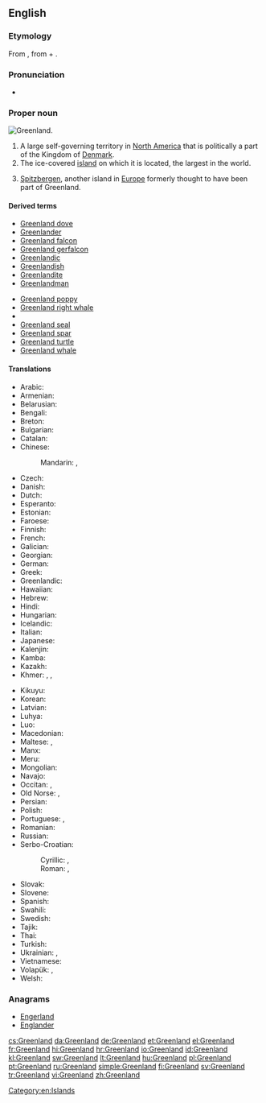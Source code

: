 ==English==

{{wikipedia}}

===Etymology===
{{wikipedia|Name of Greenland}}
From {{etyl|non}} {{term|Grœnland|lang=non}}, from {{term|grœnn||green|lang=non}} + {{term|land||land|lang=non}}.

===Pronunciation===
* {{a|UK|US}} {{IPA|/ˈɡriːn.lənd/|/ˈɡriːn.lænd/}}

===Proper noun===
[[Image:Greenland big.png|thumb|Greenland.]]
{{en-proper noun}}

# A large self-governing territory in [[North America]] that is politically a part of the Kingdom of [[Denmark]].
# The ice-covered [[island]] on which it is located, the largest in the world.
# {{obsolete}} [[Spitzbergen]], another island in [[Europe]] formerly thought to have been part of Greenland.

====Derived terms====
{{der-top}}
* [[Greenland dove]]
* [[Greenlander]]
* [[Greenland falcon]]
* [[Greenland gerfalcon]]
* [[Greenlandic]]
* [[Greenlandish]]
* [[Greenlandite]]
* [[Greenlandman]]
{{der-mid}}
* [[Greenland poppy]]
* [[Greenland right whale]]
* {{w|Greenland Sea}}
* [[Greenland seal]]
* [[Greenland spar]]
* [[Greenland turtle]]
* [[Greenland whale]]
{{der-bottom}}

====Translations====
{{trans-top|A large self-governing island in North America}}
* Arabic: {{t-|ar|جرينلاند|f|tr=grinlanda}}
* Armenian: {{t-|hy|Գրենլանդիա|tr=Grenlandia}}
* Belarusian: {{t-|be|Грэнландыя|f|tr=Hrenlándyja}}
* Bengali: {{t-|bn|গ্রিনল্যান্ড|sc=Beng}}
* Breton: {{t-|br|Greunland}}
* Bulgarian: {{t-|bg|Гренландия|f|tr=Grenlándija}}
* Catalan: {{t-|ca|Grenlàndia|f}}
* Chinese:
*: Mandarin: {{t-|cmn|格陵蘭|sc=Hani}}, {{t-|cmn|格陵兰|tr=Gélínglán|sc=Hani}}
* Czech: {{t+|cs|Grónsko|n}}
* Danish: {{t+|da|Grønland}}
* Dutch: {{t+|nl|Groenland}}
* Esperanto: {{t-|eo|Groenlando}}
* Estonian: {{t+|et|Gröönimaa}}
* Faroese: {{t-|fo|Grønland|n}}
* Finnish: {{t+|fi|Grönlanti}}
* French: {{t+|fr|Groenland|m}}
* Galician: {{t|gl|Grenlandia|f}}
* Georgian: {{t-|ka|გრენლანდია|tr=grenlandia|sc=Geor}}
* German: {{t+|de|Grönland|n}}
* Greek: {{t+|el|Γροιλανδία|f}}
* Greenlandic: {{t+|kl|Kalaallit Nunaat}}
* Hawaiian: {{tø|haw|ʻĀina ʻŌmaʻomaʻo}}
* Hebrew: {{t-|he|גרינלנד|tr=grinland}}
* Hindi: {{t+|hi|ग्रीनलैण्ड|tr=grīnlaiṇḍ}}
* Hungarian: {{t+|hu|Grönland}}
* Icelandic: {{t+|is|Grænland|n}}
* Italian: {{t+|it|Groenlandia|f}}
* Japanese: {{t+|ja|グリーンランド|tr=Gurīnrando}}
* Kalenjin: {{tø|kln|Grinlande}}
* Kamba: {{tø|kam|Grinlandi}}
* Kazakh: {{t-|kk|Гренландия|tr=Grenlándija|sc=Cyrl}}
* Khmer: {{t-|km|ប្រទេសបៃតង|sc=Khmr|tr=prɑteih bay tɑɑng}}, {{t-|km|ហ្គ្រិនលែនដ៍|sc=Khmr|tr=griinlɛɛn}}, {{t+|km|បៃតង|sc=Khmr}}
{{trans-mid}}
* Kikuyu: {{tø|ki|Grinlandi}}
* Korean: {{t+|ko|그린란드|tr=Geurinlandeu|sc=Hang}}
* Latvian: {{t-|lv|Grenlande}}
* Luhya: {{tø|luy|Grinlandi}}
* Luo: {{tø|luo|Grinland}}
* Macedonian: {{t-|mk|Гренланд|m|tr=Grénland}}
* Maltese: {{t-|mt|Greenland}}, {{t-|mt|Grinlend}}
* Manx: {{t-|gv|Greenlyn|f}}
* Meru: {{tø|mer|Grinlandi}}
* Mongolian: {{t-|mn|Гренланд|tr=Grenlánd|sc=Cyrl}}
* Navajo: {{tø|nv|Haʼaʼaahjí Hakʼaz Dineʼé bikéyah}}
* Occitan: {{t+|oc|Grenlàndia|f}}, {{t+|oc|Groenlàndia|f}}
* Old Norse: {{tø|non|Grǿnland|n}}, {{tø|non|Grǿnaland|n}}
* Persian: {{t-|fa|گرینلند|tr=grinland}}
* Polish: {{t+|pl|Grenlandia}}
* Portuguese: {{t+|pt|Groenlândia|f}}, {{t-|pt|Gronelândia|f}}
* Romanian: {{t-|ro|Groenlanda|f}}
* Russian: {{t-|ru|Гренландия|f|tr=Grenlándija}}
* Serbo-Croatian:
*: Cyrillic: {{t-|sh|Гренланд|m|sc=Cyrl}}, {{t-|sh|Гринланд|m|sc=Cyrl}}
*: Roman: {{t-|sh|Grenland|m}}, {{t-|sh|Grinland|m}} {{qualifier|Serbo-Croatian}}
* Slovak: {{t-|sk|Grónsko|n}}
* Slovene: {{t+|sl|Grenlandija|alt=Grénlándija|f}}
* Spanish: {{t+|es|Groenlandia|f}}
* Swahili: {{t+|sw|Grinlandi}}
* Swedish: {{t+|sv|Grönland|n}}
* Tajik: {{t-|tg|Гренландия|tr=Grenlándija|sc=Cyrl}}
* Thai: {{t-|th|กรีนแลนด์|tr=greenlaen}}
* Turkish: {{t+|tr|Grönland}}
* Ukrainian: {{t-|uk|Гренландія|f|tr=Hrenlándija}}, {{t-|uk|Ґренландія|f|tr=Grenlándija}}
* Vietnamese: {{t+|vi|Greenland}}
* Volapük: {{t+|vo|Gröneän}}, {{qualifier|older term, obsolete}} {{t-|vo|Grönän}}
* Welsh: {{t-|cy|Ynys Las|f|alt=Yr Ynys Las}}
{{trans-bottom}}

===Anagrams===
* [[Engerland#English|Engerland]]
* [[Englander#English|Englander]]

[[Category:en:Islands]]

[[cs:Greenland]]
[[da:Greenland]]
[[de:Greenland]]
[[et:Greenland]]
[[el:Greenland]]
[[fr:Greenland]]
[[hi:Greenland]]
[[hr:Greenland]]
[[io:Greenland]]
[[id:Greenland]]
[[kl:Greenland]]
[[sw:Greenland]]
[[lt:Greenland]]
[[hu:Greenland]]
[[pl:Greenland]]
[[pt:Greenland]]
[[ru:Greenland]]
[[simple:Greenland]]
[[fi:Greenland]]
[[sv:Greenland]]
[[tr:Greenland]]
[[vi:Greenland]]
[[zh:Greenland]]
